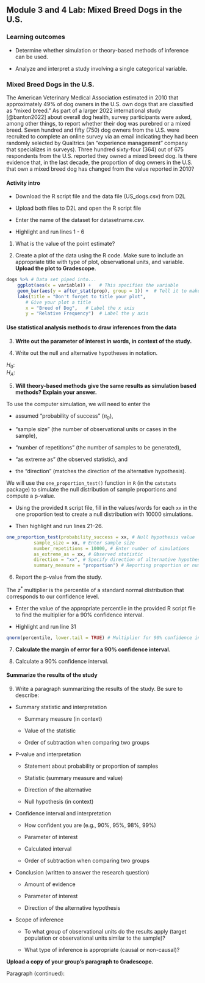 ## Module 3 and 4 Lab:  Mixed Breed Dogs in the U.S.

\setstretch{1}

### Learning outcomes

* Determine whether simulation or theory-based methods of inference can be used.

* Analyze and interpret a study involving a single categorical variable.

### Mixed Breed Dogs in the U.S.

The American Veterinary Medical Association estimated in 2010 that approximately 49% of dog owners in the U.S. own dogs that are classified as “mixed breed.” As part of a larger 2022 international study [@banton2022] about overall dog health, survey participants were asked, among other things, to report whether their dog was purebred or a mixed breed.  Seven hundred and fifty (750) dog owners from the U.S. were recruited to complete an online survey via an email indicating they had been randomly selected by Qualtrics (an “experience management” company that specializes in surveys).  Three hundred sixty-four (364) out of 675 respondents from the U.S. reported they owned a mixed breed dog.  Is there evidence that, in the last decade, the proportion of dog owners in the U.S. that own a mixed breed dog has changed from the value reported in 2010? 

#### Activity intro {-}

* Download the R script file and the data file (US_dogs.csv) from D2L

* Upload both files to D2L and open the R script file

* Enter the name of the dataset for datasetname.csv.

* Highlight and run lines 1 - 6 

1.  What is the value of the point estimate?

\vspace{0.3in}

2. Create a plot of the data using the R code. Make sure to include an appropriate title with type of plot, observational units, and variable.  **Upload the plot to Gradescope**.

```r
dogs %>% # Data set piped into...
    ggplot(aes(x = variable)) +   # This specifies the variable
    geom_bar(aes(y = after_stat(prop), group = 1)) +  # Tell it to make a bar plot with proportions
    labs(title = "Don't forget to title your plot",  
       # Give your plot a title
       x = "Breed of Dog",   # Label the x axis
       y = "Relative Frequency")  # Label the y axis
```

#### Use statistical analysis methods to draw inferences from the data {-}

3.  **Write out the parameter of interest in words, in context of the study.**  

\vspace{0.5in}

4.  Write out the null and alternative hypotheses in notation.

\vspace{1mm}

| $H_0:$

\vspace{0.3in}

| $H_A:$

\vspace{0.3in}

5. **Will theory-based methods give the same results as simulation based methods?  Explain your answer.**

\vspace{1in}

To use the computer simulation, we will need to enter the 

* assumed "probability of success" ($\pi_0$), 

* "sample size" (the number of observational units or cases in the sample),

* "number of repetitions" (the number of samples to be generated), 

* "as extreme as" (the observed statistic), and 

* the "direction" (matches the direction of the alternative hypothesis).

We will use the `one_proportion_test()` function in `R` (in the `catstats` package) to simulate the null distribution of sample proportions and compute a p-value. 

* Using the provided `R` script file, fill in the values/words for each `xx` in the one proportion test to create a null distribution with 10000 simulations. 

* Then highlight and run lines 21--26.

```r
one_proportion_test(probability_success = xx, # Null hypothesis value
          sample_size = xx, # Enter sample size
          number_repetitions = 10000, # Enter number of simulations
          as_extreme_as = xx, # Observed statistic
          direction = "xx", # Specify direction of alternative hypothesis
          summary_measure = "proportion") # Reporting proportion or number of successes?
```
6. Report the p-value from the study.

\vspace{0.2in}

The $z^*$ multiplier is the percentile of a standard normal distribution that corresponds to our confidence level. 

* Enter the value of the appropriate percentile in the provided R script file to find the multiplier for a 90\% confidence interval. 

* Highlight and run line 31

```r
qnorm(percentile, lower.tail = TRUE) # Multiplier for 90% confidence interval
```

7.  **Calculate the margin of error for a 90\% confidence interval.**

\vspace{0.6in}

8. Calculate a 90\% confidence interval.

\vspace{0.6in}

\newpage

#### Summarize the results of the study {-}

9. Write a paragraph summarizing the results of the study.  Be sure to describe:

* Summary statistic and interpretation

    * Summary measure (in context)
    
    * Value of the statistic 
    
    * Order of subtraction when comparing two groups

* P-value and interpretation

    * Statement about probability or proportion of samples
    
    * Statistic (summary measure and value)
    
    * Direction of the alternative 
    
    * Null hypothesis (in context) 

* Confidence interval and interpretation

    * How confident you are (e.g., 90%, 95%, 98%, 99%)
    
    * Parameter of interest
    
    * Calculated interval
    
    * Order of subtraction when comparing two groups

* Conclusion (written to answer the research question)

    * Amount of evidence
    
    * Parameter of interest 
    
    * Direction of the alternative hypothesis

* Scope of inference

    * To what group of observational units do the results apply (target population or observational units similar to the sample)?
	
    * What type of inference is appropriate (causal or non-causal)?

**Upload a copy of your group's paragraph to Gradescope.** 

\newpage

Paragraph (continued):

\newpage


